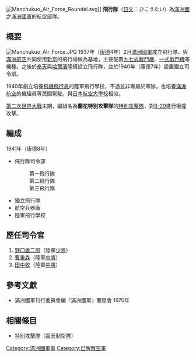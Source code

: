 {{expand|time=2013-08-03T16:07:43+00:00}}

[[File:Manchukuo_Air_Force_Roundel.svg|right]]]]
'''飛行隊'''（[[日文|日文]]：''ひこうたい''）為[[滿洲國|滿洲國]]之[[滿洲國軍|滿洲國軍]]的航空部隊。

== 概要 ==
[[File:Manchukuo_Air_Force.JPG|thumb]]
1937年（[[康德_(满洲国)|康德]]4年）2月[[滿洲國軍|滿洲國軍]]成立飛行隊，與[[滿洲航空|滿洲航空]]共同使用[[新京|新京]]的飛行場做為基地，主要配置[[九七式戰鬥機|九七式戰鬥機]]、[[一式戰鬥機|一式戰鬥機]]等機種。之後於[[奉天|奉天]]與[[哈爾濱|哈爾濱]]陸續設立飛行隊，並於1940年（康德7年）設置獨立司令部。

1940年創立培養[[飛機|飛機]][[飛行員|飛行員]]的陸軍飛行學校，不過並非專屬於軍隊，也培養[[滿洲航空|滿洲航空]]的機組員等民間駕駛。與[[日本|日本]][[航空大學校|航空大學校]]相似。

[[第二次世界大戰|第二次世界大戰]]末期，編組名為'''蘭花特別攻擊隊'''的[[特別攻擊隊|特別攻擊隊]]，對[[B-29|B-29]]進行衝撞攻擊。

== 編成 ==
1941年（康德8年）
* 飛行隊司令部
*:第一飛行隊
*:第二飛行隊
*:第三飛行隊
* 獨立飛行隊
* 航空兵器廠
* 陸軍飛行學校

== 歷任司令官 ==
# [[野口雄二郎|野口雄二郎]]（陸軍[[少將|少將]]）
# [[曹秉森|曹秉森]]（陸軍[[中將|中將]]）
# [[田中收|田中收]]（陸軍[[中將|中將]]）

== 參考文獻 ==
* 滿洲國軍刊行委員會編『滿洲國軍』蘭星會 1970年

== 相關條目 ==
* [[特別攻擊隊|特別攻擊隊]]（[[震天制空隊|震天制空隊]]）

{{滿洲國政府機構}}

[[Category:滿洲國軍事|Category:滿洲國軍事]]
[[Category:已解散空軍|Category:已解散空軍]]